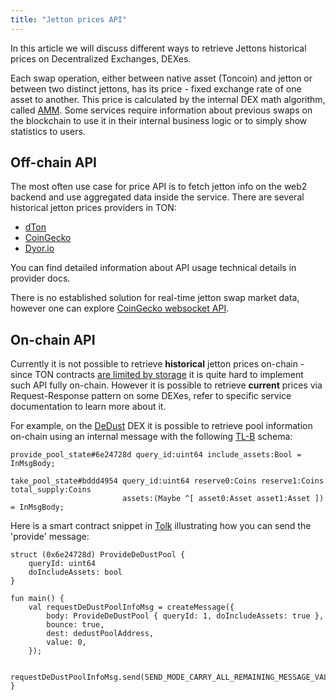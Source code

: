 ```yaml
---
title: "Jetton prices API"
---
```


In this article we will discuss different ways to retrieve Jettons historical prices on Decentralized Exchanges, DEXes.

Each swap operation, either between native asset (Toncoin) and jetton or between two distinct jettons, has its price - fixed exchange rate of one asset to another. This price is calculated by the internal DEX math algorithm, called [AMM](https://www.coinbase.com/learn/advanced-trading/what-is-an-automated-market-maker-amm). Some services require information about previous swaps on the blockchain to use it in their internal business logic or to simply show statistics to users.

## Off-chain API

The most often use case for price API is to fetch jetton info on the web2 backend and use aggregated data inside the service. There are several historical jetton prices providers in TON:

- [dTon](https://docs.dton.io/about-pnl)
- [CoinGecko](https://www.coingecko.com/en/api/ton)
- [Dyor.io](https://dyor.io/tonapi)

You can find detailed information about API usage technical details in provider docs.

There is no established solution for real-time jetton swap market data, however one can explore [CoinGecko websocket API](https://docs.coingecko.com/websocket).

## On-chain API

Currently it is not possible to retrieve **historical** jetton prices on-chain - since TON contracts [are limited by storage](/guidebook/from-ethereum#limited-contract-storage) it is quite hard to implement such API fully on-chain. However it is possible to retrieve **current** prices via Request-Response pattern on some DEXes, refer to specific service documentation to learn more about it.

For example, on the [DeDust](https://dedust.io) DEX it is possible to retrieve pool information on-chain using an internal message with the following [TL-B](/language/TL-B/overview) schema:

```tlb
provide_pool_state#6e24728d query_id:uint64 include_assets:Bool = InMsgBody;

take_pool_state#bddd4954 query_id:uint64 reserve0:Coins reserve1:Coins total_supply:Coins
                         assets:(Maybe ^[ asset0:Asset asset1:Asset ]) = InMsgBody;
```

Here is a smart contract snippet in [Tolk](/language/tolk) illustrating how you can send the 'provide' message:

```tolk
struct (0x6e24728d) ProvideDeDustPool {
    queryId: uint64
    doIncludeAssets: bool
}

fun main() {
    val requestDeDustPoolInfoMsg = createMessage({
        body: ProvideDeDustPool { queryId: 1, doIncludeAssets: true },
        bounce: true,
        dest: dedustPoolAddress,
        value: 0,
    });

    requestDeDustPoolInfoMsg.send(SEND_MODE_CARRY_ALL_REMAINING_MESSAGE_VALUE);
}
```
